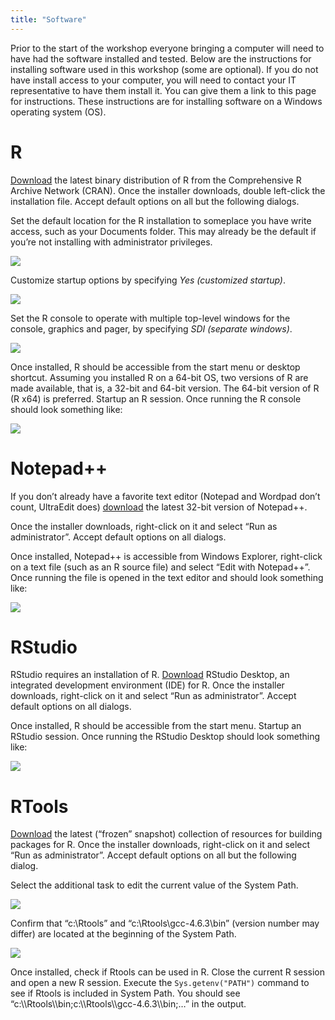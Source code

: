 ```yaml
---
title: "Software"
---
```


Prior to the start of the workshop everyone bringing a computer will need to have had the software installed and tested.
Below are the instructions for installing software used in this workshop (some are optional).
If you do not have install access to your computer,
you will need to contact your IT representative to have them install it.
You can give them a link to this page for instructions.
These instructions are for installing software on a Windows operating system (OS).

# R

[Download](http://cran.rstudio.com/bin/windows/base/)
the latest binary distribution of R from the Comprehensive R Archive Network (CRAN).
Once the installer downloads, double left-click the installation file.
Accept default options on all but the following dialogs.

Set the default location for the R installation to someplace you have write access, such as your Documents folder.
This may already be the default if you're not installing with administrator privileges.

| ![](images/software-r_01.png)

Customize startup options by specifying *Yes (customized startup)*.

| ![](images/software-r_02.png)

Set the R console to operate with multiple top-level windows for the console,
graphics and pager, by specifying *SDI (separate windows)*.

| ![](images/software-r_03.png)

Once installed, R should be accessible from the start menu or desktop shortcut.
Assuming you installed R on a 64-bit OS, two versions of R are made available, that is, a 32-bit and 64-bit version.
The 64-bit version of R (R x64) is preferred.
Startup an R session.
Once running the R console should look something like:

| ![](images/software-r_04.png)

# Notepad++

If you don't already have a favorite text editor (Notepad and Wordpad don't count, UltraEdit does)
[download](https://notepad-plus-plus.org/download/)
the latest 32-bit version of Notepad++.

Once the installer downloads, right-click on it and select "Run as administrator".
Accept default options on all dialogs.

Once installed, Notepad++ is accessible from Windows Explorer,
right-click on a text file (such as an R source file) and select "Edit with Notepad++".
Once running the file is opened in the text editor and should look something like:

| ![](images/software-notepad_1.png)

# RStudio

RStudio requires an installation of R.
[Download](http://www.rstudio.com/products/rstudio/download/)
RStudio Desktop, an integrated development environment (IDE) for R.
Once the installer downloads, right-click on it and select "Run as administrator".
Accept default options on all dialogs.

Once installed, R should be accessible from the start menu.
Startup an RStudio session.
Once running the RStudio Desktop should look something like:

| ![](images/software-rstudio_01.png)

# RTools

[Download](https://cloud.r-project.org/bin/windows/Rtools/)
the latest ("frozen" snapshot) collection of resources for building packages for R.
Once the installer downloads, right-click on it and select "Run as administrator".
Accept default options on all but the following dialog.

Select the additional task to edit the current value of the System Path.

| ![](images/software-rtools_01.png)

Confirm that "c:\\Rtools\bin" and "c:\\Rtools\\gcc-4.6.3\\bin" (version number may differ)
are located at the beginning of the System Path.

| ![](images/software-rtools_02.png)

Once installed, check if Rtools can be used in R.
Close the current R session and open a new R session.
Execute the `Sys.getenv("PATH")` command to see if Rtools is included in System Path.
You should see "c:\\\\Rtools\\\\bin;c:\\\\Rtools\\\\gcc-4.6.3\\\\bin;..." in the output.
